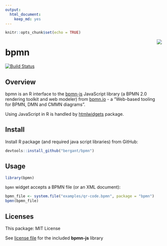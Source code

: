 ```yaml
---
output: 
  html_document: 
    keep_md: yes
---
```


```r
knitr::opts_chunk$set(echo = TRUE)
```

<img align = "right" src = "img/readme.png"/>

# bpmn

[![Build Status](https://travis-ci.org/bergant/bpmn.svg?branch=master)](https://travis-ci.org/bergant/bpmn)

## Overview
bpmn is an R interface to the [bpmn-js](https://github.com/bpmn-io/bpmn-js) JavaScript library (a BPMN 2.0 rendering toolkit and web modeler) from [bpmn.io](https://bpmn.io/) - a "Web-based tooling for BPMN, DMN and CMMN diagrams".
 
Using JavaScript in R is handled by [htmlwidgets](https://github.com/ramnathv/htmlwidgets) package. 

## Install 
Install R package (and required java script libraries) from GitHub:

```r
devtools::install_github("bergant/bpmn")
```


## Usage 

```r
library(bpmn)
```

`bpmn` widget accepts a BPMN file (or an XML document):

```r
bpmn_file <- system.file("examples/qr-code.bpmn", package = "bpmn")
bpmn(bpmn_file)
```


## Licenses

This package: MIT License

See [license file](inst/htmlwidgets/lib/bpmn-js/LICENSE) for 
the included **bpmn-js** library
